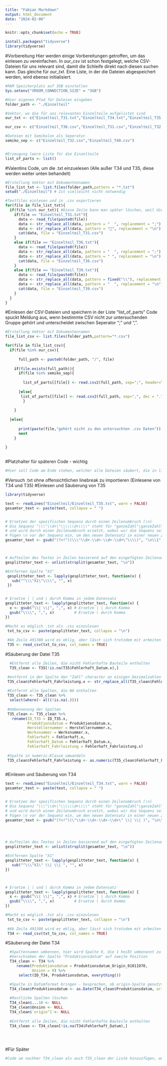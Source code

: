 ```yaml
---
title: "Fabian Markdown"
output: html_document
date: "2024-02-06"
---
```


```r
knitr::opts_chunk$set(echo = TRUE)
```

```r
install.packages("tidyverse")
library(tidyverse)
```


#Vorbereitung
Hier werden einige Vorbereitungen getroffen, um das einlesen zu vereinfachen. In *our_csv* ist schon festgelegt, welche CSV-Dateien für uns relevant sind, damit die Schleife direkt nach diesen suchen kann. Das gleiche für *our_txt*.
Eine Liste, in der die Dateien abgespeichert werden, wird ebenso initialisiert. 

```r
#RAM Speicherplatz auf 3GB einstellen
Sys.setenv("VROOM_CONNECTION_SIZE" = "3GB")

#Hier eigenen Pfad für Dateien eingeben 
folder_path <- "./Einzelteil"

#Vektor, wo die für uns relevanten Einzelteile aufgelistet sind 
our_txt <- c("Einzelteil_T31.txt","Einzelteil_T34.txt","Einzelteil_T35.txt","Einzelteil_T36.txt","Einzelteil_T39.txt")

our_csv <- c("Einzelteil_T30.csv","Einzelteil_T31.csv","Einzelteil_T32.csv","Einzelteil_T33.csv","Einzelteil_T36.csv","Einzelteil_T37.csv","Einzelteil_T38.csv","Einzelteil_T39.csv","Einzelteil_T40.csv")

#Dateien mit Semikolon als Seperator
semiko_sep <- c("Einzelteil_T32.csv","Einzelteil_T40.csv")


#Erzeugung leere Liste für die Einzelteile
list_of_parts <- list()


```



#Valentins Code, um die .txt einzuelesen (Alle außer T34 und T35, diese werden weiter unten behandelt)
```r

#Erstellung Vektor mit Dokumentennamen 
file_list_txt <- list.files(folder_path,pattern = "*.txt")
setwd("./Einzelteil") # Ist vielleicht nicht notwendig

#Textfiles einlesen und in .csv exportieren 
for(file in file_list_txt){
  if(file %in% our_txt){ #Diese Zeile kann man später löschen, weil die folgenden if's diese Zeile redundant machen
    if(file == "Einzelteil_T31.txt"){
      data <- read_file(paste0(file))
      data <- str_replace_all(data, pattern = "  ", replacement = ";")
      data <- str_replace_all(data, pattern = "", replacement = "\n")
      cat(data, file = "Einzelteil_T31.csv")
    }
    else if(file == "Einzelteil_T36.txt"){
      data <- read_file(paste0(file))
      data <- str_replace_all(data, pattern = "  ", replacement = ";")
      data <- str_replace_all(data, pattern = " ", replacement = "\n")
      cat(data, file = "Einzelteil_T36.csv")
    }
    else if(file == "Einzelteil_T39.txt"){
      data <- read_file(paste0(file))
      data <- str_replace_all(data, pattern = fixed("\\"), replacement = ";")
      data <- str_replace_all(data, pattern = "  ", replacement = "\n")
      cat(data, file = "Einzelteil_T39.csv")
    }
  }
}  


```


#Einlesen der CSV-Dateien und speichern in der Liste "list_of_parts"
Code spuckt Meldung aus, wenn bestimmte CSV nicht zur untersuchenden Gruppe gehört und unterscheidet zwischen Seperator ";" und ",". 
```r

#Erstellung Vektor mit Dokumentennamen 
file_list_csv <- list.files(folder_path,pattern="*.csv")

for(file in file_list_csv){
  if(file %in% our_csv){
    
      full_path <- paste0(folder_path, "/", file)
  
    if(file.exists(full_path)){
      if(file %in% semiko_sep){
        
        list_of_parts[[file]] <- read.csv2(full_path, sep=";", header=T,dec=",")
        
      }else{
       list_of_parts[[file]] <- read.csv2(full_path, sep=",", dec = "." ,header=T)  
        }
      
    }
    
  }else{
      
      print(paste(file,"gehört nicht zu den untersuchten .csv Daten"))
      next
    }
  
}
  


```

#Platzhalter für späteren Code - wichtig 
```r
#Hier soll Code am Ende stehen, welcher alle Dateien säubert, die in list_of_parts enthalten sind. 

```




#Versuch .txt ohne offensichtlichen linebreak zu importieren (Einlesene von T34 und T35)
#Einlesen und Säuberung von T35
```r
library(tidyverse)

text <- readLines("Einzelteil/Einzelteil_T35.txt", warn = FALSE)
gesamter_text <- paste(text, collapse = " ")


# Ersetzen der spezifischen Sequenz durch einen Zeilenumbruch (\n)
# Die Sequenz "\\\"\\d+\"\\\\\\d+\\\\" steht für "ganzeZahl"\ganzeZahl\
# und wird durch einen Zeilenumbruch ersetzt, wobei wir die Sequenz selbst entfernen.
# Fügen \n vor der Sequenz ein, um den neuen Datensatz in einer neuen Zeile zu beginnen.
gesamter_text <- gsub("(?<!^)(\\\"\\d+-\\d+-\\d+-\\d+\"\\\\)", "\n\\1", gesamter_text, perl = TRUE)



# Aufteilen des Textes in Zeilen basierend auf den eingefügten Zeilenumbrüchen
gesplitteter_text <- unlist(strsplit(gesamter_text, "\n"))

#Entfernen Spalte "X1"
 gesplitteter_text <- lapply(gesplitteter_text, function(x) {
   sub("^\\\"X1\"\\\\", "", x)
 })


# Ersetze | | und \ durch Komma in jedem Datensatz
gesplitteter_text <- lapply(gesplitteter_text, function(x) {
  x <- gsub("\\| \\|", ",", x) # Ersetze | | durch Komma
  gsub("\\\\", ",", x)         # Ersetze \ durch Komma
})

#Macht es möglich .txt als .csv einzulesen 
 txt_to_csv <- paste(gesplitteter_text, collapse = "\n")
 
 #Ab Zeile 491308 wird es eklig, aber lässt sich trotzdem mit arbeiten 
 T35 <- read_csv(txt_to_csv, col_names = TRUE)
```
 
#Säuberung der Datei T35
```r
  #Entfernt alle Zeilen, die nicht Fehlerhafte Bauteile enthalten 
  T35_clean <- T35[!is.na(T35$Fehlerhaft_Datum.x),]

 #entfernt in der Spalte den "Zahl" character an einigen Dezimalzahlen 
 T35_clean$Fehlerhaft_Fahrleistung.x <- str_replace_all(T35_clean$Fehlerhaft_Fahrleistung.x, '\"[0-9]+\"', '')
 
 #Entfernt alle Spalten, die NA enthalten 
 T35_clean <- T35_clean %>%
  select(where(~ all(!is.na(.))))
 
 #Umbennenung der Spalten 
 T35_clean <- T35_clean %>% 
   rename(ID_T35 = ID_T35.x,
          Produktionsdatum = Produktionsdatum.x,
          Herstellernummer = Herstellernummer.x,
          Werksnummer = Werksnummer.x,
          Fehlerhaft = Fehlerhaft.x,
          Fehlerhaft_Datum = Fehlerhaft_Datum.x,
          Fehlerhaft_Fahrleistung = Fehlerhaft_Fahrleistung.x)
 
 #Spalte in numeric-Klasse umwandeln 
 T35_clean$Fehlerhaft_Fahrleistung <- as.numeric(T35_clean$Fehlerhaft_Fahrleistung)
 
```





#Einlesen und Säuberung von T34
```r

text <- readLines("Einzelteil/Einzelteil_T34.txt", warn = FALSE)
gesamter_text <- paste(text, collapse = " ")


# Ersetzen der spezifischen Sequenz durch einen Zeilenumbruch (\n)
# Die Sequenz "\\\"\\d+\"\\\\\\d+\\\\" steht für "ganzeZahl"\ganzeZahl\
# und wird durch einen Zeilenumbruch ersetzt, wobei wir die Sequenz selbst entfernen.
# Fügen \n vor der Sequenz ein, um den neuen Datensatz in einer neuen Zeile zu beginnen.
gesamter_text <- gsub("(?<!^)(\"\\d+-\\d+-\\d+-\\d+\" \\| \\| )", "\n\\1", gesamter_text, perl = TRUE)




# Aufteilen des Textes in Zeilen basierend auf den eingefügten Zeilenumbrüchen
gesplitteter_text <- unlist(strsplit(gesamter_text, "\n"))

#Entfernen Spalte "X1"
gesplitteter_text <- lapply(gesplitteter_text, function(x) {
   sub("^\\\"X1\" \\| \\| ", "", x)
})



# Ersetze | | und \ durch Komma in jedem Datensatz
gesplitteter_text <- lapply(gesplitteter_text, function(x) {
  x <- gsub("\\| \\|", ",", x) # Ersetze | | durch Komma
  gsub("\\\\", ",", x)         # Ersetze \ durch Komma
})

#Macht es möglich .txt als .csv einzulesen 
 txt_to_csv <- paste(gesplitteter_text, collapse = "\n")
 
 #Ab Zeile 491308 wird es eklig, aber lässt sich trotzdem mit arbeiten 
 T34 <- read_csv(txt_to_csv, col_names = TRUE)
```
 
#Säuberung der Datei T34
```r
  #Spaltennamen umbennen, hier wird Spalte 9, die 1 heißt umbenannt zu "Unsinn", da man diese sonst nicht einfach löschen    könnte 
  #Verschieben der Spalte "Produktionsdatum" auf zweite Position
  T34_clean <- T34 %>% 
     rename(Produktionsdatum = Produktionsdatum_Origin_01011970,
            Unsinn = 9) %>%
      select(ID_T34, Produktionsdatum, everything())

  #Spalte in Datumformat bringen - besprechen, ob origin-Spalte genutzt werden muss
  T34_clean$Produktionsdatum <- as.Date(T34_clean$Produktionsdatum, origin = "1970-01-01")
  
  #Restliche Spalten löschen
  T34_clean$...10 <- NULL
  T34_clean$Unsinn <- NULL 
  T34_clean$`origin"1`<- NULL 
  
  #Entfernt alle Zeilen, die nicht Fehlerhafte Bauteile enthalten 
  T34_clean <- T34_clean[!is.na(T34$Fehlerhaft_Datum),]
  
  
  
```



#Für Später
```r
#Code um nachher T34_clean als auch T35_clean der Liste hinzuzfügen, wo alle bereits gesäuberten Dateien liegen. 
```


